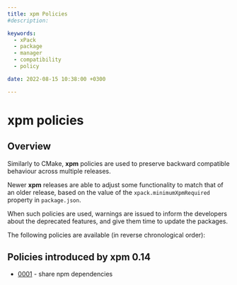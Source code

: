 ```yaml
---
title: xpm Policies
#description:

keywords:
  - xPack
  - package
  - manager
  - compatibility
  - policy

date: 2022-08-15 10:38:00 +0300

---
```


# xpm policies

## Overview

Similarly to CMake, **xpm** policies are used to preserve backward compatible
behaviour across multiple releases.

Newer **xpm** releases are able to adjust some
functionality to match that of an older release, based on the
value of the `xpack.minimumXpmRequired` property in `package.json`.

When such policies are used, warnings are issued to inform the
developers about the deprecated features, and give them time to update
the packages.

The following policies are available (in reverse chronological order):

## Policies introduced by xpm 0.14

- [0001](./0001/) - share npm dependencies
